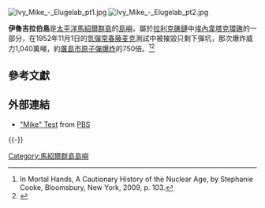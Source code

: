[[Image:Ivy_Mike_-_Elugelab_pt1.jpg|thumb]]
[[Image:Ivy_Mike_-_Elugelab_pt2.jpg|thumb]]

'''伊魯吉拉伯島'''是[[太平洋|太平洋]][[馬紹爾群島|馬紹爾群島]]的[[島嶼|島嶼]]，屬於[[拉利克礁鏈|拉利克礁鏈]]中[[埃內韋塔克環礁|埃內韋塔克環礁]]的一部分，在1952年11月1日的[[氫彈|氫彈]][[常春藤麦克|常春藤麦克]]測試中被摧毀只剩下彈坑，那次爆炸威力1,040萬噸，約[[廣島市原子彈爆炸|廣島市原子彈爆炸]]的750倍。<ref>In Mortal Hands, A Cautionary History of the Nuclear Age, by Stephanie Cooke, Bloomsbury, New York, 2009, p. 103.</ref><ref>{{cite web |url=http://www.nytimes.com/2008/12/30/science/30bomb.html?_r=1&8dpc |title=Soviets Stole Bomb Idea From U.S., Book Says |first=N.Y. Times |accessdate=2008-12-29 |archive-date=2019-10-15 |archive-url=https://web.archive.org/web/20191015125941/https://www.nytimes.com/2008/12/30/science/30bomb.html?_r=1&8dpc }}</ref>

{{coord|11|40|0|N|162|11|13|E|display=title}}

==參考文獻== 
{{reflist}}

==外部連結==
* [http://www.pbs.org/wgbh/amex/bomb/peopleevents/pandeAMEX63.html "Mike" Test] {{Wayback|url=http://www.pbs.org/wgbh/amex/bomb/peopleevents/pandeAMEX63.html |date=20160819092422 }} from [[PBS|PBS]]

{{-}}
{{美国核试验}}
{{Marshalls-stub}}

[[Category:馬紹爾群島島嶼|Category:馬紹爾群島島嶼]]